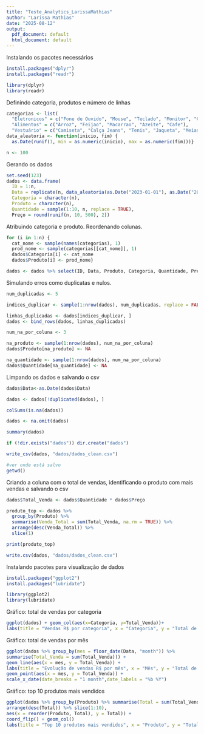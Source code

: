 ---
title: "Teste_Analytics_LarissaMathias"
author: "Larissa Mathias"
date: "2025-08-12"
output:
  pdf_document: default
  html_document: default
---

Instalando os pacotes necessários

```{r}
install.packages("dplyr")
install.packages("readr")

library(dplyr)
library(readr)
```

Definindo categoria, produtos e número de linhas

```{r}

categorias <- list(
  "Eletronicos" = c("Fone de Ouvido", "Mouse", "Teclado", "Monitor", "Carregador"),
  "Alimentos" = c("Arroz", "Feijao", "Macarrao", "Azeite", "Cafe"),
  "Vestuário" = c("Camiseta", "Calça Jeans", "Tenis", "Jaqueta", "Meias"))
data_aleatoria <- function(inicio, fim) {
  as.Date(runif(1, min = as.numeric(inicio), max = as.numeric(fim)))}

n <- 100
```

Gerando os dados

```{r}
set.seed(123)
dados <- data.frame(
  ID = 1:n,
  Data = replicate(n, data_aleatoria(as.Date("2023-01-01"), as.Date("2023-12-31"))),
  Categoria = character(n),
  Produto = character(n),
  Quantidade = sample(1:10, n, replace = TRUE),
  Preço = round(runif(n, 10, 500), 2))
```

Atribuindo categoria e produto. Reordenando colunas.

```{r}
for (i in 1:n) {
  cat_nome <- sample(names(categorias), 1)
  prod_nome <- sample(categorias[[cat_nome]], 1)
  dados$Categoria[i] <- cat_nome
  dados$Produto[i] <- prod_nome}

dados <- dados %>% select(ID, Data, Produto, Categoria, Quantidade, Preço)
```

Simulando erros como duplicatas e nulos.

```{r}
num_duplicadas <- 5

indices_duplicar <- sample(1:nrow(dados), num_duplicadas, replace = FALSE)

linhas_duplicadas <- dados[indices_duplicar, ]
dados <- bind_rows(dados, linhas_duplicadas)

num_na_por_coluna <- 3

na_produto <- sample(1:nrow(dados), num_na_por_coluna)
dados$Produto[na_produto] <- NA

na_quantidade <- sample(1:nrow(dados), num_na_por_coluna)
dados$Quantidade[na_quantidade] <- NA

```

Limpando os dados e salvando o csv

```{r}
dados$Data<-as.Date(dados$Data)

dados <- dados[!duplicated(dados), ]

colSums(is.na(dados))

dados <- na.omit(dados)

summary(dados)

if (!dir.exists("dados")) dir.create("dados")

write_csv(dados, "dados/dados_clean.csv")

#ver onde está salvo
getwd()

```

Criando a coluna com o total de vendas, identificando o produto com mais vendas e salvando o csv

```{r}
dados$Total_Venda <- dados$Quantidade * dados$Preço

produto_top <- dados %>%
  group_by(Produto) %>%
  summarise(Venda_Total = sum(Total_Venda, na.rm = TRUE)) %>%
  arrange(desc(Venda_Total)) %>%
  slice(1)

print(produto_top)

write.csv(dados, "dados/dados_clean.csv")
```

Instalando pacotes para visualização de dados

```{r}
install.packages("ggplot2")
install.packages("lubridate")

library(ggplot2)
library(lubridate)
```

Gráfico: total de vendas por categoria

```{r}
ggplot(dados) + geom_col(aes(x=Categoria, y=Total_Venda))+
labs(title = "Vendas R$ por categoria", x = "Categoria", y = "Total de Vendas")
```

Gráfico: total de vendas por mês

```{r}
ggplot(dados %>% group_by(mes = floor_date(Data, "month")) %>%
summarise(Total_Venda = sum(Total_Venda))) +
geom_line(aes(x = mes, y = Total_Venda)) +
labs(title = "Evolução de vendas R$ por mês", x = "Mês", y = "Total de Vendas") +
geom_point(aes(x = mes, y = Total_Venda)) +
scale_x_date(date_breaks = "1 month",date_labels = "%b %Y")
```

Gráfico: top 10 produtos mais vendidos

```{r}
ggplot(dados %>% group_by(Produto) %>% summarise(Total = sum(Total_Venda)) %>%
arrange(desc(Total)) %>% slice(1:10),
aes(x = reorder(Produto, Total), y = Total)) +
coord_flip() + geom_col()
labs(title = "Top 10 produtos mais vendidos", x = "Produto", y = "Total de Vendas")
```
